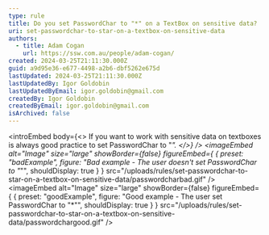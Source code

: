 ```yaml
---
type: rule
title: Do you set PasswordChar to "*" on a TextBox on sensitive data?
uri: set-passwordchar-to-star-on-a-textbox-on-sensitive-data
authors:
  - title: Adam Cogan
    url: https://ssw.com.au/people/adam-cogan/
created: 2024-03-25T21:11:30.000Z
guid: a9d95e36-e677-4498-a2b6-dbf5262e675d
lastUpdated: 2024-03-25T21:11:30.000Z
lastUpdatedBy: Igor Goldobin
lastUpdatedByEmail: igor.goldobin@gmail.com
createdBy: Igor Goldobin
createdByEmail: igor.goldobin@gmail.com
isArchived: false
---
```


<introEmbed
  body={<>
If you want to work with sensitive data on textboxes is always good practice to set PasswordChar to "*".
  </>}
/>
<imageEmbed
  alt="Image"
  size="large"
  showBorder={false}
  figureEmbed={ {
    preset: "badExample",
    figure: "Bad example - The user doesn't set PasswordChar to \"*\"",
    shouldDisplay: true
  } }
  src="/uploads/rules/set-passwordchar-to-star-on-a-textbox-on-sensitive-data/passwordcharbad.gif"
/>
<imageEmbed
  alt="Image"
  size="large"
  showBorder={false}
  figureEmbed={ {
    preset: "goodExample",
    figure: "Good example - The user set PasswordChar to \"*\"",
    shouldDisplay: true
  } }
  src="/uploads/rules/set-passwordchar-to-star-on-a-textbox-on-sensitive-data/passwordchargood.gif"
/>
